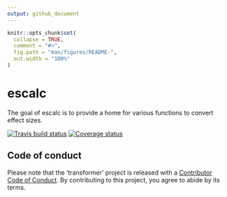 ```yaml
---
output: github_document
---
```


<!-- README.md is generated from README.Rmd. Please edit that file -->

```r
knitr::opts_chunk$set(
  collapse = TRUE,
  comment = "#>",
  fig.path = "man/figures/README-",
  out.width = "100%"
)
```
# escalc

The goal of escalc is to provide a home for various functions to convert effect sizes.

[![Travis build status](https://travis-ci.org/wviechtb/escalc.svg?branch=master)](https://travis-ci.org/wviechtb/escalc) [![Coverage status](https://codecov.io/gh/wviechtb/escalc/branch/master/graph/badge.svg)](https://codecov.io/github/wviechtb/escalc?branch=master)

## Code of conduct

Please note that the 'transformer' project is released with a [Contributor Code of Conduct](CODE_OF_CONDUCT.md). By contributing to this project, you agree to abide by its terms.